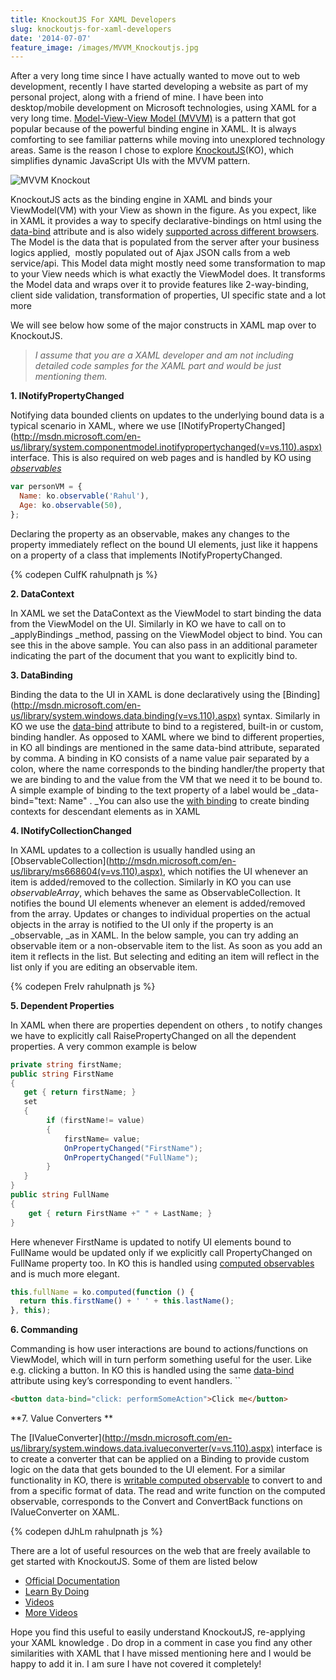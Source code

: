 ```yaml
---
title: KnockoutJS For XAML Developers
slug: knockoutjs-for-xaml-developers
date: '2014-07-07'
feature_image: /images/MVVM_Knockoutjs.jpg
---
```

After a very long time since I have actually wanted to move out to web development, recently I have started developing a website as part of my personal project, along with a friend of mine. I have been into desktop/mobile development on Microsoft technologies, using XAML for a very long time. [Model-View-View Model (MVVM)](/tag/mvvm/) is a pattern that got popular because of the powerful binding engine in XAML. It is always comforting to see familiar patterns while moving into unexplored technology areas. Same is the reason I chose to explore [KnockoutJS](http://knockoutjs.com/index.html)(KO), which simplifies dynamic JavaScript UIs with the MVVM pattern.

![MVVM Knockout](/images/MVVM_Knockoutjs.jpg)

KnockoutJS acts as the binding engine in XAML and binds your ViewModel(VM) with your View as shown in the figure. As you expect, like in XAML it provides a way to specify declarative-bindings on html using the [data-bind](http://knockoutjs.com/documentation/binding-syntax.html) attribute and is also widely [supported across different browsers](http://knockoutjs.com/documentation/browser-support.html). The Model is the data that is populated from the server after your business logics applied,  mostly populated out of Ajax JSON calls from a web service/api. This Model data might mostly need some transformation to map to your View needs which is what exactly the ViewModel does. It transforms the Model data and wraps over it to provide features like 2-way-binding, client side validation, transformation of properties, UI specific state and a lot more

We will see below how some of the major constructs in XAML map over to KnockoutJS.

> _I assume that you are a XAML developer and am not including detailed code samples for the XAML part and would be just mentioning them._

**1\. INotifyPropertyChanged**

Notifying data bounded clients on updates to the underlying bound data is a typical scenario in XAML, where we use \[INotifyPropertyChanged\](http://msdn.microsoft.com/en-us/library/system.componentmodel.inotifypropertychanged(v=vs.110).aspx) interface. This is also required on web pages and is handled by KO using _[observables](http://knockoutjs.com/documentation/observables.html)_

```javascript
var personVM = {
  Name: ko.observable('Rahul'),
  Age: ko.observable(50),
};

```

Declaring the property as an observable, makes any changes to the property immediately reflect on the bound UI elements, just like it happens on a property of a class that implements INotifyPropertyChanged.

{% codepen CuIfK rahulpnath js %}

**2\. DataContext**

In XAML we set the DataContext as the ViewModel to start binding the data from the ViewModel on the UI. Similarly in KO we have to call on to \_applyBindings \_method, passing on the ViewModel object to bind. You can see this in the above sample. You can also pass in an additional parameter indicating the part of the document that you want to explicitly bind to.

**3\. DataBinding**

Binding the data to the UI in XAML is done declaratively using the \[Binding\](http://msdn.microsoft.com/en-us/library/system.windows.data.binding(v=vs.110).aspx) syntax. Similarly in KO we use the [data-bind](http://knockoutjs.com/documentation/binding-syntax.html) attribute to bind to a registered, built-in or custom, binding handler. As opposed to XAML where we bind to different properties, in KO all bindings are mentioned in the same data-bind attribute, separated by comma. A binding in KO consists of a name value pair separated by a colon, where the name corresponds to the binding handler/the property that we are binding to and the value from the VM that we need it to be bound to. A simple example of binding to the text property of a label would be \_data-bind="text: Name" . \_You can also use the [with binding](http://knockoutjs.com/documentation/with-binding.html) to create binding contexts for descendant elements as in XAML

**4\. INotifyCollectionChanged**

In XAML updates to a collection is usually handled using an \[ObservableCollection\](http://msdn.microsoft.com/en-us/library/ms668604(v=vs.110).aspx), which notifies the UI whenever an item is added/removed to the collection. Similarly in KO you can use _observableArray_, which behaves the same as ObservableCollection. It notifies the bound UI elements whenever an element is added/removed from the array. Updates or changes to individual properties on the actual objects in the array is notified to the UI only if the property is an \_observable, \_as in XAML. In the below sample, you can try adding an observable item or a non-observable item to the list. As soon as you add an item it reflects in the list. But selecting and editing an item will reflect in the list only if you are editing an observable item.

{% codepen FreIv rahulpnath js %}

**5\. Dependent Properties**

In XAML when there are properties dependent on others , to notify changes we have to explicitly call RaisePropertyChanged on all the dependent properties. A very common example is below

```csharp
private string firstName;
public string FirstName
{
   get { return firstName; }
   set
   {
        if (firstName!= value)
        {
            firstName= value;
            OnPropertyChanged("FirstName");
            OnPropertyChanged("FullName");
        }
   }
}
public string FullName
{
    get { return FirstName +" " + LastName; }
}

```

Here whenever FirstName is updated to notify UI elements bound to FullName would be updated only if we explicitly call PropertyChanged on FullName property too. In KO this is handled using [computed observables](http://knockoutjs.com/documentation/computedObservables.html) and is much more elegant.

```javascript
this.fullName = ko.computed(function () {
  return this.firstName() + ' ' + this.lastName();
}, this);

```

**6\. Commanding**

Commanding is how user interactions are bound to actions/functions on ViewModel, which will in turn perform something useful for the user. Like e.g. clicking a button. In KO this is handled using the same [data-bind](http://knockoutjs.com/documentation/click-binding.html) attribute using key’s corresponding to event handlers. \`\`

```html
<button data-bind="click: performSomeAction">Click me</button>

```

\*\*7. Value Converters \*\*

The \[IValueConverter\](http://msdn.microsoft.com/en-us/library/system.windows.data.ivalueconverter(v=vs.110).aspx) interface is to create a converter that can be applied on a Binding to provide custom logic on the data that gets bounded to the UI element. For a similar functionality in KO, there is [writable computed observable](http://knockoutjs.com/documentation/computedObservables.html) to convert to and from a specific format of data. The read and write function on the computed observable, corresponds to the Convert and ConvertBack functions on IValueConverter on XAML.

{% codepen dJhLm rahulpnath js %}

There are a lot of useful resources on the web that are freely available to get started with KnockoutJS. Some of them are listed below

-   [Official Documentation](http://knockoutjs.com/documentation/introduction.html)
-   [Learn By Doing](http://learn.knockoutjs.com/)
-   [Videos](https://www.youtube.com/results?search_query=knockout+javascript)
-   [More Videos](http://channel9.msdn.com/Search?term=knockout#ch9Search)

Hope you find this useful to easily understand KnockoutJS, re-applying your XAML knowledge . Do drop in a comment in case you find any other similarities with XAML that I have missed mentioning here and I would be happy to add it in. I am sure I have not covered it completely!
